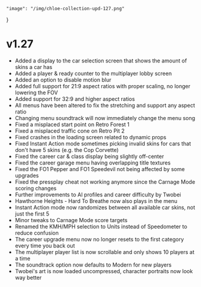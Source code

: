     "image": "/img/chloe-collection-upd-127.png"
}

# v1.27

- Added a display to the car selection screen that shows the amount of skins a car has
- Added a player & ready counter to the multiplayer lobby screen
- Added an option to disable motion blur
- Added full support for 21:9 aspect ratios with proper scaling, no longer lowering the FOV
- Added support for 32:9 and higher aspect ratios
- All menus have been altered to fix the stretching and support any aspect ratio
- Changing menu soundtrack will now immediately change the menu song
- Fixed a misplaced start point on Retro Forest 1
- Fixed a misplaced traffic cone on Retro Pit 2
- Fixed crashes in the loading screen related to dynamic props
- Fixed Instant Action mode sometimes picking invalid skins for cars that don't have 5 skins (e.g. the Cop Corvette)
- Fixed the career car & class display being slightly off-center
- Fixed the career garage menu having overlapping title textures
- Fixed the FO1 Pepper and FO1 Speedevil not being affected by some upgrades
- Fixed the pressplay cheat not working anymore since the Carnage Mode scoring changes
- Further improvements to AI profiles and career difficulty by Twobei 
- Hawthorne Heights - Hard To Breathe now also plays in the menu
- Instant Action mode now randomizes between all available car skins, not just the first 5
- Minor tweaks to Carnage Mode score targets
- Renamed the KMH/MPH selection to Units instead of Speedometer to reduce confusion
- The career upgrade menu now no longer resets to the first category every time you back out
- The multiplayer player list is now scrollable and only shows 10 players at a time
- The soundtrack option now defaults to Modern for new players
- Twobei's art is now loaded uncompressed, character portraits now look way better